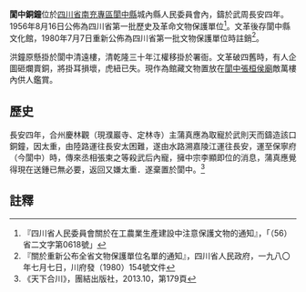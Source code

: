 {{msg:四川省文物保護單位
|名稱 = 銅鐘及[[閬中鐵塔|鐵塔]]
|編號 = 41
|圖片 = 
|級別 = S01
|分類 = 
|時代 = [[唐代|唐代]]
|地点 = [[四川省|四川省]][[南充專區|南充專區]][[閬中縣|閬中縣]]城內
|坐標 =
|登錄 = 1956年8月16日
}}
'''閬中銅鐘'''位於[[四川省|四川省]][[南充專區|南充專區]][[閬中縣|閬中縣]]城內縣人民委員會內，鑄於武周長安四年。1956年8月16日公佈為四川省第一批歷史及革命文物保護單位<ref>『四川省人民委員會關於在工農業生產建設中注意保護文物的通知』，「（56）省二文字第0618號」</ref>。文革後存閬中縣文化館，1980年7月7日重新公佈為四川省第一批文物保護單位時註銷<ref>『關於重新公布全省文物保護單位名單的通知』，四川省人民政府，一九八〇年七月七日，川府發（1980）154號文件</ref>。

洪鐘原懸掛於閬中清遠樓，清乾隆三十年江權移掛於署衙。文革破四舊時，有人企圖砸爛賣銅，將掛耳損壞，虎紐已失。現作為館藏文物置放在[[閬中張桓侯廟|閬中張桓侯廟]]敵萬樓內供人鑑賞。

== 歷史 ==
長安四年，合州慶林觀（現濮巖寺、定林寺）主蒲真應為取寵於武則天而鑄造該口銅鐘，因太重，由陸路運往長安太困難，遂由水路溯嘉陵江運往長安，運至保寧府（今閬中）時，傳來丞相張柬之等殺武后內寵，擁中宗李顯即位的消息，蒲真應覺得現在送鍾已無必要，返回又嫌太重．遂棄置於閬中。<ref>《天下合川》，團結出版社，2013.10，第179頁</ref>
==註釋==
{{reflist}}
{{文物保護單位小作品}}